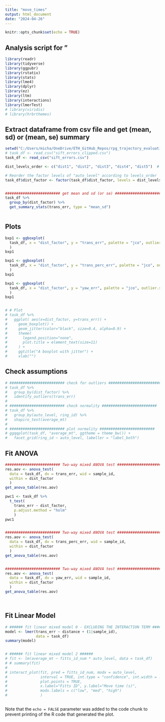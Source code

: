 ```yaml
---
title: "move_times"
output: html_document
date: "2024-04-26"
---
```


```r
knitr::opts_chunk$set(echo = TRUE)
```

## Analysis script for "

```r
library(readr)
library(tidyverse)
library(ggpubr)
library(rstatix)
library(stats)
library(lme4)
library(dplyr)
library(ez)
library(ltm)
library(interactions)
library(lmerTest)
# library(viridis)
# library(hrbrthemes)
```


## Extract dataframe from csv file and get (mean, sd) or (mean, se) summary

```r

setwd("C:/Users/micha/OneDrive/ETH_GitHub_Repos/rpg_trajectory_evaluation/R_analysis/kitti_data/")
# task_df <- read_csv("sift_errors_clipped.csv")
task_df <- read_csv("sift_errors.csv")

dist_levels_order <- c("dist1", "dist2", "dist3", "dist4", "dist5")  # Replace these with your actual level names

# Reorder the factor levels of "auto_level" according to levels_order
task_df$dist_factor <- factor(task_df$dist_factor, levels = dist_levels_order)


######################### get mean and sd (or se) ######################### 
task_df %>%
  group_by(dist_factor) %>%
  get_summary_stats(trans_err, type = "mean_sd")



```

## Plots

```r

bxp1 <- ggboxplot(
  task_df, x = "dist_factor", y = "trans_err", palette = "jco", outlier.shape = NA
  )
bxp1

bxp1 <- ggboxplot(
  task_df, x = "dist_factor", y = "trans_perc_err", palette = "jco", outlier.shape = NA
  ) 
bxp1

bxp1 <- ggboxplot(
  task_df, x = "dist_factor", y = "yaw_err", palette = "jco", outlier.shape = NA
  )
bxp1


# # Plot
# task_df %>%
#   ggplot( aes(x=dist_factor, y=trans_err)) +
#     geom_boxplot() +
#     geom_jitter(color="black", size=0.4, alpha=0.9) +
#     theme(
#       legend.position="none",
#       plot.title = element_text(size=11)
#     ) +
#     ggtitle("A boxplot with jitter") +
#     xlab("")

```


## Check assumptions

```r

# ######################### check for outliers ######################### 
# task_df %>%
#   group_by(dist_factor) %>%
#   identify_outliers(trans_err)
# 
# ######################### check normality ######################### 
# task_df %>%
#   group_by(auto_level, ring_id) %>%
#   shapiro_test(average_mt)
# 
# ######################### plot normality ######################### 
# ggqqplot(task_df, "average_mt", ggtheme = theme_bw()) +
#   facet_grid(ring_id ~ auto_level, labeller = "label_both")


```


## Fit ANOVA

```r

######################### Two-way mixed ANOVA test #########################  
res.aov <- anova_test(
  data = task_df, dv = trans_err, wid = sample_id,
  within = dist_factor
  )
get_anova_table(res.aov)

pwc1 <- task_df %>%
  t_test(
    trans_err ~ dist_factor,
    p.adjust.method = "holm"
    )
pwc1


######################### Two-way mixed ANOVA test #########################  
res.aov <- anova_test(
  data = task_df, dv = trans_perc_err, wid = sample_id,
  within = dist_factor
  )
get_anova_table(res.aov)


######################### Two-way mixed ANOVA test #########################  
res.aov <- anova_test(
  data = task_df, dv = yaw_err, wid = sample_id,
  within = dist_factor
  )
get_anova_table(res.aov)




```

## Fit Linear Model

```r

# ###### fit linear mixed model 0 - EXCLUDING THE INTERACTION TERM ######
model <- lmer(trans_err ~ distance + (1|sample_id),
              data = task_df)
summary(model)


# ###### fit linear mixed model 2 ######
# fit <- lm(average_mt ~ fitts_id_num * auto_level, data = task_df)
# # summary(fit)
# 
# interact_plot(fit, pred = fitts_id_num, modx = auto_level, 
#               interval = TRUE, int.type = "confidence", int.width = .8,
#               plot.points = TRUE,
#               x.label="Fitts ID", y.label="Move time (s)", 
#               modx.labels = c("low", "med", "high")
#               )



```



Note that the `echo = FALSE` parameter was added to the code chunk to prevent printing of the R code that generated the plot.
